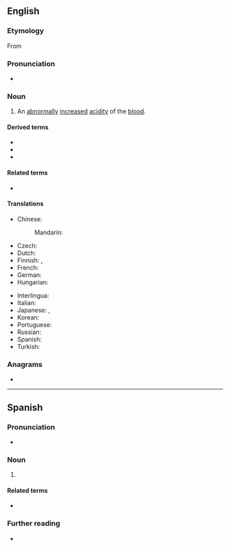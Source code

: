 ==English==
{{wikipedia}}

===Etymology===
From {{suffix|acid|osis|lang=en}}

===Pronunciation===
* {{rhymes|əʊsɪs|lang=en}}

===Noun===
{{en-noun|~|acidoses}}

# {{lb|en|pathology}} An [[abnormally]] [[increase]]d [[acidity]] of the [[blood]].

====Derived terms====
* {{l|en|high anion gap metabolic acidosis}}
* {{l|en|ketoacidosis}}
* {{l|en|lactacidosis}}

====Related terms====
* {{l|en|acidotic}}

====Translations====
{{trans-top|abnormally increased acidity of the blood}}
* Chinese:
*: Mandarin: {{t+|cmn|酸中毒|tr=suānzhòngdú|sc=Hani}}
* Czech: {{t|cs|acidóza|f}}
* Dutch: {{t+|nl|acidose|f}}
* Finnish: {{t+|fi|asidoosi}}, {{t+|fi|happomyrkytys}}
* French: {{t+|fr|acidose}}
* German: {{t+|de|Azidose|f}}
* Hungarian: {{t+|hu|acidózis}}
{{trans-mid}}
* Interlingua: {{t|ia|acidosis}}
* Italian: {{t+|it|acidosi}}
* Japanese: {{t|ja|アシドーシス|tr=ashidōshisu}}, {{t|ja|酸血症|tr=sankesshō}}
* Korean: {{t|ko|산성증}}
* Portuguese: {{t|pt|acidose|f}}
* Russian: {{t+|ru|ацидо́з|m}}
* Spanish: {{t+|es|acidosis|f}}
* Turkish: {{t|tr|asidoz}}
{{trans-bottom}}

===Anagrams===
* {{anagrams|en|a=acdiioss|isoacids}}

----

==Spanish==

===Pronunciation===
* {{es-IPA}}

===Noun===
{{es-noun|f|-}}

# {{lb|es|pathology}} {{l|en|acidosis}} {{gloss|abnormally increased acidity of the blood}}

====Related terms====
* {{l|es|ácido}}

===Further reading===
* {{R:DRAE 2001}}